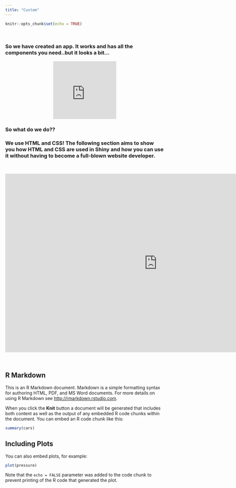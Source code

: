```yaml
---
title: "Custom"
---
```


```r
knitr::opts_chunk$set(echo = TRUE)
```
&nbsp;  

### So we have created an app. It works and has all the components you need..but it looks a bit...
<center>
<iframe src="https://giphy.com/embed/11d6avgEFTqmBO" width="200" height="183" frameBorder="0" class="giphy-embed" allowFullScreen></iframe>
</center>
### **So what do we do??**
### We use HTML and CSS! The following section aims to show you how HTML and CSS are used in Shiny and how you can use it without having to become a full-blown website developer.
&nbsp;  

<center>
<iframe src="https://4mosteurope.sharepoint.com/sites/traininganddevelopment/_layouts/15/Doc.aspx?sourcedoc={efbfce59-1156-4043-87a3-f574f0298761}&amp;action=embedview&amp;wdAr=1.7777777777777776" width="962px" height="565px" frameborder="0">This is an embedded <a target="_blank" href="https://office.com">Microsoft Office</a> presentation, powered by <a target="_blank" href="https://office.com/webapps">Office</a>.</iframe>
</center>
&nbsp;  



## R Markdown

This is an R Markdown document. Markdown is a simple formatting syntax for authoring HTML, PDF, and MS Word documents. For more details on using R Markdown see <http://rmarkdown.rstudio.com>.

When you click the **Knit** button a document will be generated that includes both content as well as the output of any embedded R code chunks within the document. You can embed an R code chunk like this:

```r
summary(cars)
```

## Including Plots

You can also embed plots, for example:

```r
plot(pressure)
```

Note that the `echo = FALSE` parameter was added to the code chunk to prevent printing of the R code that generated the plot.
